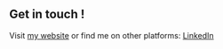 ## Get in touch !

Visit [my website](farouq.com) or find me on other platforms: [LinkedIn](www.linkedin.com/in/farouqb)
